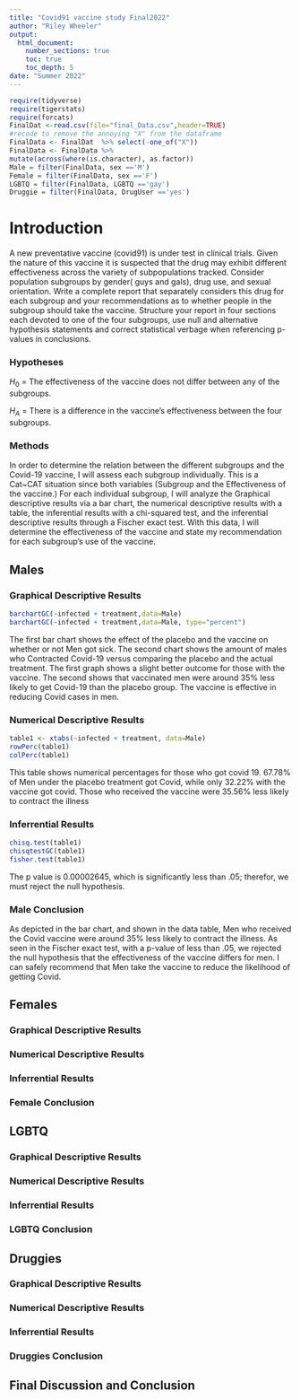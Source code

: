 ```yaml
---
title: "Covid91 vaccine study Final2022"
author: "Riley Wheeler"
output: 
  html_document:
    number_sections: true
    toc: true
    toc_depth: 5
date: "Summer 2022" 
---
```

 
```r
require(tidyverse)
require(tigerstats)
require(forcats)
FinalDat <-read.csv(file="final_Data.csv",header=TRUE)
#recode to remove the annoying "X" from the dataframe
FinalData <- FinalDat  %>% select(-one_of("X"))
FinalData <- FinalData %>%
mutate(across(where(is.character), as.factor))
Male = filter(FinalData, sex =='M')
Female = filter(FinalData, sex =='F')
LGBTQ = filter(FinalData, LGBTQ =='gay')
Druggie = filter(FinalData, DrugUser =='yes')
```

# Introduction

A new  preventative vaccine (covid91) is under test in clinical trials. Given the nature of this vaccine it is suspected that the drug may exhibit different effectiveness across the variety of subpopulations tracked. Consider population subgroups by gender( guys and gals), drug use, and sexual orientation. Write a complete report that separately considers this drug for each subgroup and your recommendations as to whether people in the subgroup should take the vaccine. Structure your report in four sections each devoted to one of the four subgroups, use null and alternative hypothesis statements and correct statistical verbage when referencing p-values in conclusions.

### Hypotheses

$H_0$ = The effectiveness of the vaccine does not differ between any of the subgroups.

$H_A$ = There is a difference in the vaccine's effectiveness between the four subgroups.

### Methods

In order to determine the relation between the different subgroups and the Covid-19 vaccine, I will assess each subgroup individually. This is a Cat~CAT situation since both variables (Subgroup and the Effectiveness of the vaccine.) For each individual subgroup, I will analyze the Graphical descriptive results via a bar chart, the numerical descriptive results with a table, the inferential results with a chi-squared test, and the inferential descriptive results through a Fischer exact test. With this data, I will determine the effectiveness of the vaccine and state my recommendation for each subgroup's use of the vaccine.


## Males

### Graphical Descriptive Results

```r
barchartGC(~infected + treatment,data=Male)
barchartGC(~infected + treatment,data=Male, type="percent")
```

The first bar chart shows the effect of the placebo and the vaccine on whether or not Men got sick. The second chart shows the amount of males who Contracted Covid-19 versus comparing the placebo and the actual treatment. The first graph shows a slight better outcome for those with the vaccine. The second shows that vaccinated men were around 35% less likely to get Covid-19 than the placebo group. The vaccine is effective in reducing Covid cases in men.

### Numerical Descriptive Results

```r
table1 <- xtabs(~infected + treatment, data=Male)
rowPerc(table1)
colPerc(table1)
```

This table shows numerical percentages for those who got covid 19. 67.78% of Men under the placebo treatment got Covid, while only 32.22% with the vaccine got covid. Those who received the vaccine were 35.56% less likely to contract the illness

### Inferrential Results

```r
chisq.test(table1)
chisqtestGC(table1)
fisher.test(table1)
```

The p value is 0.00002645, which is significantly less than .05; therefor, we must reject the null hypothesis.

### Male Conclusion

As depicted in the bar chart, and shown in the data table, Men who received the Covid vaccine were around 35% less likely to contract the illness. As seen in the Fischer exact test, with a p-value of less than .05, we rejected the null hypothesis that the effectiveness of the vaccine differs for men. I can safely recommend that Men take the vaccine to reduce the likelihood of getting Covid.



## Females

### Graphical Descriptive Results

### Numerical Descriptive Results

### Inferrential Results

### Female Conclusion



## LGBTQ

### Graphical Descriptive Results

### Numerical Descriptive Results

### Inferrential Results

### LGBTQ Conclusion



## Druggies

### Graphical Descriptive Results

### Numerical Descriptive Results

### Inferrential Results

### Druggies Conclusion




## Final Discussion and Conclusion

